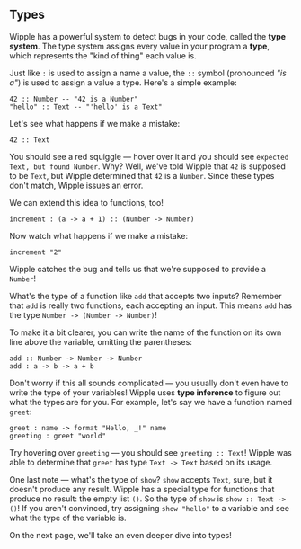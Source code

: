 ## Types

Wipple has a powerful system to detect bugs in your code, called the **type system**. The type system assigns every value in your program a **type**, which represents the "kind of thing" each value is.

Just like `:` is used to assign a name a value, the `::` symbol (pronounced _"is a"_) is used to assign a value a type. Here's a simple example:

```wipple
42 :: Number -- "42 is a Number"
"hello" :: Text -- "'hello' is a Text"
```

Let's see what happens if we make a mistake:

```wipple
42 :: Text
```

You should see a red squiggle — hover over it and you should see `expected Text, but found Number`. Why? Well, we've told Wipple that `42` is supposed to be `Text`, but Wipple determined that `42` is a `Number`. Since these types don't match, Wipple issues an error.

We can extend this idea to functions, too!

```wipple
increment : (a -> a + 1) :: (Number -> Number)
```

Now watch what happens if we make a mistake:

```wipple
increment "2"
```

Wipple catches the bug and tells us that we're supposed to provide a `Number`!

What's the type of a function like `add` that accepts two inputs? Remember that `add` is really two functions, each accepting an input. This means `add` has the type `Number -> (Number -> Number)`!

To make it a bit clearer, you can write the name of the function on its own line above the variable, omitting the parentheses:

```wipple
add :: Number -> Number -> Number
add : a -> b -> a + b
```

Don't worry if this all sounds complicated — you usually don't even have to write the type of your variables! Wipple uses **type inference** to figure out what the types are for you. For example, let's say we have a function named `greet`:

```wipple
greet : name -> format "Hello, _!" name
greeting : greet "world"
```

Try hovering over `greeting` — you should see `greeting :: Text`! Wipple was able to determine that `greet` has type `Text -> Text` based on its usage.

One last note — what's the type of `show`? `show` accepts `Text`, sure, but it doesn't produce any result. Wipple has a special type for functions that produce no result: the empty list `()`. So the type of `show` is `show :: Text -> ()`! If you aren't convinced, try assigning `show "hello"` to a variable and see what the type of the variable is.

On the next page, we'll take an even deeper dive into types!
